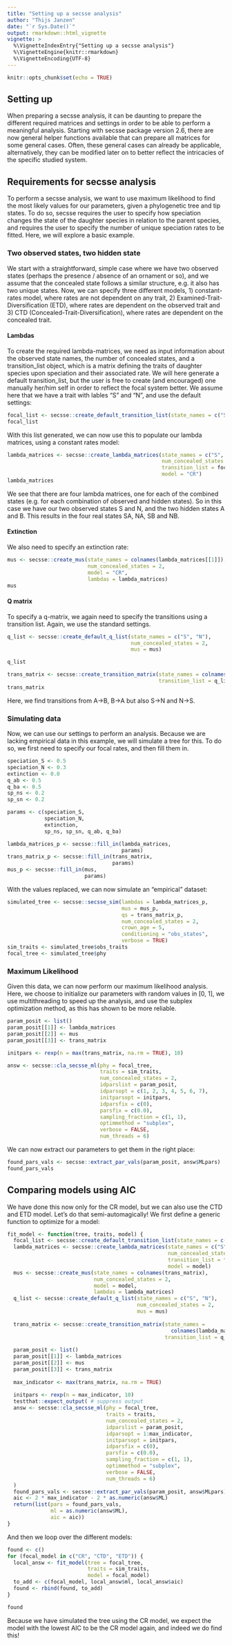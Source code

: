 ```yaml
---
title: "Setting up a secsse analysis"
author: "Thijs Janzen"
date: "`r Sys.Date()`"
output: rmarkdown::html_vignette
vignette: >
  %\VignetteIndexEntry{"Setting up a secsse analysis"}
  %\VignetteEngine{knitr::rmarkdown}
  %\VignetteEncoding{UTF-8}
---
```


```r
knitr::opts_chunk$set(echo = TRUE)
```

## Setting up

When preparing a secsse analysis, it can be daunting to prepare the different required matrices and settings in order to be able to perform a meaningful analysis. Starting with secsse package version 2.6, there are now general helper functions available that can prepare all matrices for some general cases. Often, these general cases can already be applicable, alternatively, they can be modified later on to better reflect the intricacies of the specific studied system.

## Requirements for secsse analysis

To perform a secsse analysis, we want to use maximum likelihood to find the most likely values for our parameters, given a phylogenetic tree and tip states. To do so, secsse requires the user to specify how speciation changes the state of the daughter species in relation to the parent species, and requires the user to specify the number of unique speciation rates to be fitted. Here, we will explore a basic example.

### Two observed states, two hidden state
We start with a straightforward, simple case where we have two observed states (perhaps the presence / absence of an ornament or so), and we assume that the concealed state follows a similar structure, e.g. it also has two unique states. 
Now, we can specify three different models, 1) constant-rates model, where rates are not dependent on any trait, 2) Examined-Trait-Diversification (ETD), where rates are dependent on the observed trait and 3) CTD (Concealed-Trait-Diversification), where rates are dependent on the concealed trait.

#### Lambdas
To create the required lambda-matrices, we need as input information about the observed state names, the number of concealed states, and a transition_list object, which is a matrix defining the traits of daughter species upon speciation and their associated rate. We will here generate a default transition_list, but the user is free to create (and encouraged) one manually her/him self in order to reflect the focal system better.
We assume here that we have a trait with lables "S" and "N", and use the default settings:

```r
focal_list <- secsse::create_default_transition_list(state_names = c("S", "N"))
focal_list
```

With this list generated, we can now use this to populate our lambda matrices, using a constant rates model:
```r
lambda_matrices <- secsse::create_lambda_matrices(state_names = c("S", "N"),
                                                  num_concealed_states = 2, 
                                                  transition_list = focal_list,
                                                  model = "CR")
lambda_matrices
```

We see that there are four lambda matrices, one for each of the combined states (e.g. for each combination of observed and hidden states). So in this case we have our two observed states S and N, and the two hidden states A and B. This results in the four real states SA, NA, SB and NB. 

#### Extinction

We also need to specify an extinction rate:

```r
mus <- secsse::create_mus(state_names = colnames(lambda_matrices[[1]]),
                          num_concealed_states = 2,
                          model = "CR",
                          lambdas = lambda_matrices)
mus
```

#### Q matrix

To specify a q-matrix, we again need to specify the transitions using a transition list. Again, we use the standard settings.

```r
q_list <- secsse::create_default_q_list(state_names = c("S", "N"),
                                        num_concealed_states = 2,
                                        mus = mus)

q_list

trans_matrix <- secsse::create_transition_matrix(state_names = colnames(lambda_matrices[[1]]),
                                                 transition_list = q_list)
trans_matrix
```
Here, we find transitions from A->B, B->A but also S->N and N->S.

### Simulating data
Now, we can use our settings to perform an analysis.
Because we are lacking empirical data in this example, we will simulate a tree for this. 
To do so, we first need to specify our focal rates, and then fill them in.

```r

speciation_S <- 0.5
speciation_N <- 0.3
extinction <- 0.0
q_ab <- 0.5
q_ba <- 0.5
sp_ns <- 0.2
sp_sn <- 0.2

params <- c(speciation_S, 
            speciation_N,
            extinction, 
            sp_ns, sp_sn, q_ab, q_ba)

lambda_matrices_p <- secsse::fill_in(lambda_matrices,
                                     params)
trans_matrix_p <- secsse::fill_in(trans_matrix,
                                  params)
mus_p <- secsse::fill_in(mus,
                         params)
```

With the values replaced, we can now simulate an "empirical" dataset:

```r
simulated_tree <- secsse::secsse_sim(lambdas = lambda_matrices_p,
                                     mus = mus_p,
                                     qs = trans_matrix_p,
                                     num_concealed_states = 2,
                                     crown_age = 5,
                                     conditioning = "obs_states",
                                     verbose = TRUE)
sim_traits <- simulated_tree$obs_traits
focal_tree <- simulated_tree$phy
```

### Maximum Likelihood

Given this data, we can now perform our maximum likelihood analysis. Here, we
choose to initialize our parameters with random values in [0, 1], we use 
multithreading to speed up the analysis, and use the subplex optimization 
method, as this has shown to be more reliable.

```r
param_posit <- list()
param_posit[[1]] <- lambda_matrices
param_posit[[2]] <- mus
param_posit[[3]] <- trans_matrix

initpars <- rexp(n = max(trans_matrix, na.rm = TRUE), 10)

answ <- secsse::cla_secsse_ml(phy = focal_tree,
                              traits = sim_traits,
                              num_concealed_states = 2,
                              idparslist = param_posit,
                              idparsopt = c(1, 2, 3, 4, 5, 6, 7),
                              initparsopt = initpars,
                              idparsfix = c(0),
                              parsfix = c(0.0),
                              sampling_fraction = c(1, 1),
                              optimmethod = "subplex",
                              verbose = FALSE,
                              num_threads = 6)
```

We can now extract our parameters to get them in the right place:

```r
found_pars_vals <- secsse::extract_par_vals(param_posit, answ$MLpars)
found_pars_vals
```

## Comparing models using AIC

We have done this now only for the CR model, but we can also use the 
CTD and ETD model. Let's do that semi-automagically! We first define a generic
function to optimize for a model:
```r
fit_model <- function(tree, traits, model) {
  focal_list <- secsse::create_default_transition_list(state_names = c("S", "N"))
  lambda_matrices <- secsse::create_lambda_matrices(state_names = c("S", "N"),
                                                    num_concealed_states = 2, 
                                                    transition_list = focal_list,
                                                    model = model)
  mus <- secsse::create_mus(state_names = colnames(trans_matrix),
                            num_concealed_states = 2,
                            model = model,
                            lambdas = lambda_matrices)
  q_list <- secsse::create_default_q_list(state_names = c("S", "N"),
                                          num_concealed_states = 2,
                                          mus = mus)
  
  trans_matrix <- secsse::create_transition_matrix(state_names = 
                                                     colnames(lambda_matrices[[1]]),
                                                   transition_list = q_list)
  
  param_posit <- list()
  param_posit[[1]] <- lambda_matrices
  param_posit[[2]] <- mus
  param_posit[[3]] <- trans_matrix
  
  max_indicator <- max(trans_matrix, na.rm = TRUE)
  
  initpars <- rexp(n = max_indicator, 10)
  testthat::expect_output( # suppress output
  answ <- secsse::cla_secsse_ml(phy = focal_tree,
                                traits = traits,
                                num_concealed_states = 2,
                                idparslist = param_posit,
                                idparsopt = 1:max_indicator,
                                initparsopt = initpars,
                                idparsfix = c(0),
                                parsfix = c(0.0),
                                sampling_fraction = c(1, 1),
                                optimmethod = "subplex",
                                verbose = FALSE,
                                num_threads = 6)
  )
  found_pars_vals <- secsse::extract_par_vals(param_posit, answ$MLpars)
  aic <- 2 * max_indicator - 2 * as.numeric(answ$ML)
  return(list(pars = found_pars_vals,
              ml = as.numeric(answ$ML),
              aic = aic))
}
```

And then we loop over the different models:

```r
found <- c()
for (focal_model in c("CR", "CTD", "ETD")) {
  local_answ <- fit_model(tree = focal_tree, 
                          traits = sim_traits,
                          model = focal_model)
  to_add <- c(focal_model, local_answ$ml, local_answ$aic)
  found <- rbind(found, to_add)
}

found
```

Because we have simulated the tree using the CR model, we expect the model with
the lowest AIC to be the CR model again, and indeed we do find this!
